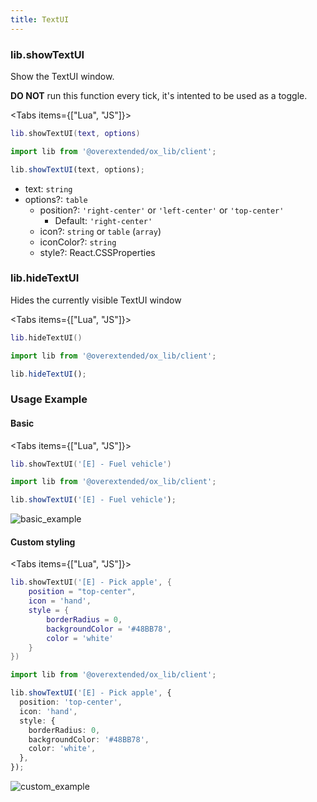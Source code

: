 ```yaml
---
title: TextUI
---
```



### lib.showTextUI

Show the TextUI window.

<Callout type="warning">

**DO NOT** run this function every tick, it's intented to be used as a toggle.

</Callout>

<Tabs items={["Lua", "JS"]}>
<Tab>

```lua
lib.showTextUI(text, options)
```

</Tab>
<Tab>

```ts
import lib from '@overextended/ox_lib/client';

lib.showTextUI(text, options);
```

</Tab>
</Tabs>

- text: `string`
- options?: `table`
  - position?: `'right-center'` or `'left-center'` or `'top-center'`
    - Default: `'right-center'`
  - icon?: `string` or `table` (`array`)
  - iconColor?: `string`
  - style?: React.CSSProperties

### lib.hideTextUI

Hides the currently visible TextUI window

<Tabs items={["Lua", "JS"]}>
<Tab>

```lua
lib.hideTextUI()
```

</Tab>
<Tab>

```ts
import lib from '@overextended/ox_lib/client';

lib.hideTextUI();
```

</Tab>
</Tabs>

### Usage Example

#### Basic

<Tabs items={["Lua", "JS"]}>
<Tab>

```lua
lib.showTextUI('[E] - Fuel vehicle')
```

</Tab>
<Tab>

```ts
import lib from '@overextended/ox_lib/client';

lib.showTextUI('[E] - Fuel vehicle');
```

</Tab>
</Tabs>

![basic_example](https://i.imgur.com/uZS40fD.png)

#### Custom styling

<Tabs items={["Lua", "JS"]}>
<Tab>

```lua
lib.showTextUI('[E] - Pick apple', {
    position = "top-center",
    icon = 'hand',
    style = {
        borderRadius = 0,
        backgroundColor = '#48BB78',
        color = 'white'
    }
})
```

</Tab>
<Tab>

```ts
import lib from '@overextended/ox_lib/client';

lib.showTextUI('[E] - Pick apple', {
  position: 'top-center',
  icon: 'hand',
  style: {
    borderRadius: 0,
    backgroundColor: '#48BB78',
    color: 'white',
  },
});
```

</Tab>
</Tabs>

![custom_example](https://i.imgur.com/sy9lPC0.png)
